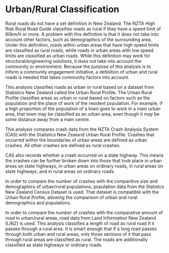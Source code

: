 Urban/Rural Classification
==========================

Rural roads do not have a set definition in New Zealand. The NZTA High Risk Rural Road Guide classifies roads as rural if they have a speed limit of 80km/h or more.  A problem with this definition is that it does not take into account other factors, such as demographics of the surrounding area.  Under this definition, roads within urban areas that have high speed limits are classified as rural roads, while roads in urban areas with low speed limits are classified as urban roads.  While this definition may work for structural/engineering solutions, it does not take into account the community or environment.  Because the purpose of this analysis is to inform a community engagement initiative, a definition of urban and rural roads is needed that takes community factors into account.

This analysis classifies roads as urban or rural based on a dataset from Statistics New Zealand called the Urban Rural Profile.  The Urban Rural Profile classifies areas as urban or rural based on factors such as the population and the place of work of the resident population.  For example, if a high proportion of the population of a town goes to work in a main urban area, that town may be classified as an urban area, even though it may be some distance away from a main centre. 

This analysis compares crash data from the NZTA Crash Analysis System (CAS) with the Statistics New Zealand Urban Rural Profile.  Crashes that occurred within the boundaries of urban areas are defined as urban crashes.  All other crashes are defined as rural crashes.

CAS also records whether a crash occurred on a state highway.  This means the crashes can be further broken down into those that took place in urban areas on state highways, in urban areas on ordinary roads, in rural areas on state highways, and in rural areas on ordinary roads.

In order to compare the number of crashes with the comparitive size and demographics of urban/rural populations, population data from the Statistcs New Zealand Census Dataset is used.  That dataset is compatible with the Urban Rural Profile, allowing the comparison of urban and rural demographics and populations.

In order to compare the number of crashes with the comparative amount of road in urban/rural areas, road data from Land Information New Zealand (LINZ) is used.  This analysis classifies a length of road as rural road if it passes through a rural area.  It is smart enough that if a long road passes through both urban and rural areas, only those sections of it that pass through rural areas are classified as rural.  The roads are additionally classified as state highways or ordinary roads.
